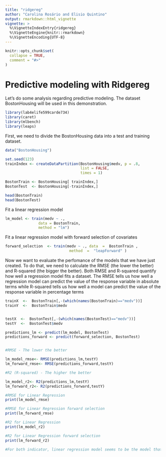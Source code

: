 ```yaml
---
title: "ridgereg"
author: "Carolina Rosário and Elisio Quintino"
output: rmarkdown::html_vignette
vignette: >
  %\VignetteIndexEntry{ridgereg}
  %\VignetteEngine{knitr::rmarkdown}
  %\VignetteEncoding{UTF-8}
---
```


```r
knitr::opts_chunk$set(
  collapse = TRUE,
  comment = "#>"
)
```
# Predictive modeling with Ridgereg
Let's do some analysis regarding predictive modeling. The dataset BostonHousing will be used in this demonstration.

```r
library(lab4elife599carde734)
library(caret)
library(mlbench)
library(leaps)


```

First, we need to divide the BostonHousing data into a test and training dataset.
```r
data("BostonHousing")

set.seed(123)
trainIndex <- createDataPartition(BostonHousing$medv, p = .8, 
                                  list = FALSE, 
                                  times = 1)

BostonTrain <- BostonHousing[ trainIndex,]
BostonTest  <- BostonHousing[-trainIndex,]

head(BostonTrain)
head(BostonTest)
```
Fit a linear regression model
```r
lm_model <- train(medv ~ .,
               data = BostonTrain,
               method = "lm")

```
Fit a linear regression model with forward selection of covariates
```r
forward_selection  <- train(medv ~ ., data  =  BostonTrain ,
                             method  =  "leapForward" )

```
Now we want to evaluate the perfomance of the models that we have just created. To do that, we need to calculate the RMSE (the lower the better) and R-squared (the bigger the better). Both RMSE and R-squared quantify how well a regression model fits a dataset. The RMSE tells us how well a regression model can predict the value of the response variable in absolute terms while R-squared tells us how well a model can predict the value of the response variable in percentage terms
```r

trainX  <-  BostonTrain[,-(which(names(BostonTrain)=="medv"))]
trainY  <-  BostonTrain$medv


testX  <-  BostonTest[,-(which(names(BostonTest)=="medv"))]
testY  <-  BostonTest$medv

predictions_lm <- predict(lm_model, BostonTest)
predictions_forward <- predict(forward_selection, BostonTest)


#RMSE - The lower the better

lm_model_rmse<- RMSE(predictions_lm,testY)
lm_forward_rmse<- RMSE(predictions_forward,testY)

#R2 (R-squared) - The higher the better

lm_model_r2<- R2(predictions_lm,testY)
lm_forward_r2<- R2(predictions_forward,testY)

#RMSE for Linear Regression
print(lm_model_rmse)

#RMSE for Linear Regression forward selection
print(lm_forward_rmse)

#R2 for Linear Regression
print(lm_model_r2)

#R2 for Linear Regression forward selection
print(lm_forward_r2)

#For both indicator, linear regression model seems to be the model that predicts better the data

```
